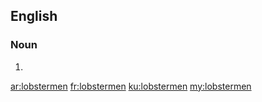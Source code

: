 ==English==

===Noun===
{{head|en|noun plural form}}

# {{plural of|lobsterman|lang=en}}

[[ar:lobstermen]]
[[fr:lobstermen]]
[[ku:lobstermen]]
[[my:lobstermen]]